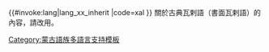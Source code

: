 <includeonly>{{#invoke:lang|lang_xx_inherit
|code=xal
}}</includeonly><noinclude>
關於古典瓦剌語（書面瓦剌語）的內容，請改用{{tl|lang-xwo}}。
{{Documentation|Template:Lang-x/doc}}
[[Category:蒙古語族多語言支持模板]]
</noinclude>